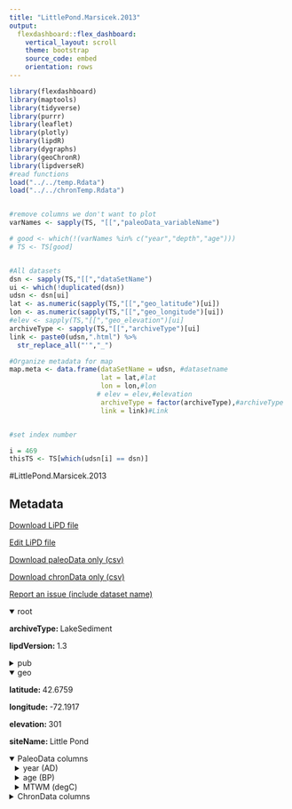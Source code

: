 ```yaml
---
title: "LittlePond.Marsicek.2013"
output: 
  flexdashboard::flex_dashboard:
    vertical_layout: scroll
    theme: bootstrap
    source_code: embed
    orientation: rows
---
```


```r
library(flexdashboard)
library(maptools)
library(tidyverse)
library(purrr)
library(leaflet)
library(plotly)
library(lipdR)
library(dygraphs)
library(geoChronR)
library(lipdverseR)
#read functions
load("../../temp.Rdata")
load("../../chronTemp.Rdata")


#remove columns we don't want to plot
varNames <- sapply(TS, "[[","paleoData_variableName")

# good <- which(!(varNames %in% c("year","depth","age")))
# TS <- TS[good]


#All datasets
dsn <- sapply(TS,"[[","dataSetName")
ui <- which(!duplicated(dsn))
udsn <- dsn[ui]
lat <- as.numeric(sapply(TS,"[[","geo_latitude")[ui])
lon <- as.numeric(sapply(TS,"[[","geo_longitude")[ui])
#elev <- sapply(TS,"[[","geo_elevation")[ui]
archiveType <- sapply(TS,"[[","archiveType")[ui]
link <- paste0(udsn,".html") %>% 
  str_replace_all("'","_")

#Organize metadata for map
map.meta <- data.frame(dataSetName = udsn, #datasetname
                       lat = lat,#lat
                       lon = lon,#lon
                      # elev = elev,#elevation
                       archiveType = factor(archiveType),#archiveType
                       link = link)#Link


#set index number

i = 469
thisTS <- TS[which(udsn[i] == dsn)]
```
#LittlePond.Marsicek.2013

Metadata {.sidebar}
-------------------------------------
[Download LiPD file](LittlePond.Marsicek.2013.lpd)
            

[Edit LiPD file](http://lipd.net/playground?source=http://lipdverse.org/globalHolocene/0_25_5/LittlePond.Marsicek.2013.lpd)
            

[Download paleoData only (csv)](LittlePond.Marsicek.2013.csv)
            

[Download chronData only (csv)](LittlePond.Marsicek.2013-chron.csv)
            

[Report an issue (include dataset name)](https://github.com/nickmckay/LiPDverse/issues)

<details open style="margin-left: 0px">
<summary>root</summary>
<p style="margin-left: 0px"><strong>archiveType: </strong>LakeSediment
<p style="margin-left: 0px"><strong>lipdVersion: </strong>1.3
</details>
<details>
<summary>pub</summary>
<details style="margin-left: 10px">
<summary>pub1</summary>
<p style="margin-left: 10px"><strong>author: </strong>list(list(name = "Marsicek, Jeremiah P."), list(name = "Shuman, Bryan"), list(name = "Brewer, Simon"), list(name = "Foster, David R."), list(name = "Oswald, W. Wyatt"))
<p style="margin-left: 10px"><strong>citeKey: </strong>marsicek2013moistureandtemperaturecha
<p style="margin-left: 10px"><strong>journal: </strong>Quaternary Science Reviews
<p style="margin-left: 10px"><strong>volume: </strong>80
<p style="margin-left: 10px"><strong>pages: </strong>-13
<p style="margin-left: 10px"><strong>title: </strong>Moisture and temperature changes associated with the mid-Holocene Tsuga decline in the northeastern United States
</details>
<details style="margin-left: 10px">
<summary>pub2</summary>
<p style="margin-left: 10px"><strong>author: </strong>list(list(name = "Oswald, W.W., Faison, E.K., Foster, D.R., Doughty, E.D., Hall, B.R., Hansen, B.C.S."))
<p style="margin-left: 10px"><strong>citeKey: </strong>oswald2007needsatitle
<p style="margin-left: 10px"><strong>title: </strong>NEEDS A TITLE!
</details>
</details>
<details open style="margin-left: 0px">
<summary>geo</summary>
<p style="margin-left: 0px"><strong>latitude: </strong>42.6759
<p style="margin-left: 0px"><strong>longitude: </strong>-72.1917
<p style="margin-left: 0px"><strong>elevation: </strong>301
<p style="margin-left: 0px"><strong>siteName: </strong>Little Pond
</details>
<details open>
<summary>PaleoData columns</summary>
<details style="margin-left: 10px">
<summary>year (AD)</summary>
<p style="margin-left: 10px"><strong>TSid: </strong>RGA9jKU1JF4
<p style="margin-left: 10px"><strong>variableName: </strong>year
<p style="margin-left: 10px"><strong>units: </strong>AD
<p style="margin-left: 10px"><strong>description: </strong>Year AD
</details>
<details style="margin-left: 10px">
<summary>age (BP)</summary>
<p style="margin-left: 10px"><strong>TSid: </strong>Rm3JcBbsUU7
<p style="margin-left: 10px"><strong>variableName: </strong>age
<p style="margin-left: 10px"><strong>units: </strong>BP
<p style="margin-left: 10px"><strong>description: </strong>Years before present (1950) BP
</details>
<details style="margin-left: 10px">
<summary>MTWM (degC)</summary>
<p style="margin-left: 10px"><strong>TSid: </strong>LPD74bc6584
<p style="margin-left: 10px"><strong>variableName: </strong>MTWM
<p style="margin-left: 10px"><strong>units: </strong>degC
<p style="margin-left: 10px"><strong>useInGlobalTemperatureAnalysis: </strong>TRUE
<details>
<summary>interpretation</summary>
<details style="margin-left: 20px">
<summary>1</summary>
<p style="margin-left: 20px"><strong>direction: </strong>positive
<p style="margin-left: 20px"><strong>interpDirection: </strong>positive
<p style="margin-left: 20px"><strong>scope: </strong>climate
<p style="margin-left: 20px"><strong>seasonality: </strong>Summer
<p style="margin-left: 20px"><strong>variable: </strong>T
<p style="margin-left: 20px"><strong>variableDetail: </strong>air@surface
</details>
</details>
</details>
<details>
<summary>ChronData columns</summary>
<details style="margin-left: 10px">
<summary>age ()</summary>
<p style="margin-left: 10px"><strong>TSid: </strong>LPDd9577733
<p style="margin-left: 10px"><strong>variableName: </strong>age
</details>
<details style="margin-left: 10px">
<summary>dummy2 ()</summary>
<p style="margin-left: 10px"><strong>TSid: </strong>LPDa040d3a4
<p style="margin-left: 10px"><strong>variableName: </strong>dummy2
</details>
<details style="margin-left: 10px">
<summary>dummy3 ()</summary>
<p style="margin-left: 10px"><strong>TSid: </strong>LPDbfd54c7e
<p style="margin-left: 10px"><strong>variableName: </strong>dummy3
</details>
<details style="margin-left: 10px">
<summary>dummy4 ()</summary>
<p style="margin-left: 10px"><strong>TSid: </strong>LPD0529e400
<p style="margin-left: 10px"><strong>variableName: </strong>dummy4
</details>
<details style="margin-left: 10px">
<summary>dummy5 ()</summary>
<p style="margin-left: 10px"><strong>TSid: </strong>LPD653a9dd8
<p style="margin-left: 10px"><strong>variableName: </strong>dummy5
</details>
<details style="margin-left: 10px">
<summary>dummy6 ()</summary>
<p style="margin-left: 10px"><strong>TSid: </strong>LPDb3e841e9
<p style="margin-left: 10px"><strong>variableName: </strong>dummy6
</details>
<details style="margin-left: 10px">
<summary>dummy7 ()</summary>
<p style="margin-left: 10px"><strong>TSid: </strong>LPDcf877fe9
<p style="margin-left: 10px"><strong>variableName: </strong>dummy7
</details>
<details style="margin-left: 10px">
<summary>dummy8 ()</summary>
<p style="margin-left: 10px"><strong>TSid: </strong>LPDb6794178
<p style="margin-left: 10px"><strong>variableName: </strong>dummy8
</details>

Row {.tabset .tabset-fade}
-----------------------------------------------------------------------

### Sitemap

```r
  map.meta.split <- split(map.meta, map.meta$archiveType)


factpal <- colorFactor("Paired",map.meta$archiveType)
buff <- 15
l <- leaflet() %>% 
  addTiles() %>% 
  fitBounds(map.meta$lon[i]-buff,map.meta$lat[i]-buff,map.meta$lon[i]+buff,map.meta$lat[i]+buff)
  

  
  
names(map.meta.split) %>%
  purrr::walk( function(df) {
    l <<- l %>%
      addMarkers(data=map.meta.split[[df]],
                 lng=~lon, lat=~lat,
                 label=~as.character(archiveType),
                 popup=~paste(str_c('Dataset: <a href="',link,'">',dataSetName,'</a>'),
                                 # str_c("Elevation: ",elev),
                                  str_c("Archive Type: ",archiveType),
                                  sep = "<br>"),
                 group = df,
                 clusterOptions = markerClusterOptions(removeOutsideVisibleBounds = F),
                 labelOptions = labelOptions(noHide = F,
                                             direction = 'auto'))
  })

l %>%
  addLayersControl(position = "bottomleft",
    overlayGroups = names(map.meta.split),
    options = layersControlOptions(collapsed = FALSE,
                                   opacity = 0.8)
  )
```

### Search the LiPDverse (Beta! doesn't work well yet)
```r
#Add google search bar
htmltools::includeHTML("../../googleSearchChunk.html")
```


Row {.tabset .tabset-fade}
-----------------------------------------------------------------------

### MTWM (degC)
```r
plotCol(thisTS,ind = 1)
```

Row {.tabset .tabset-fade}
-----------------------------------------------------------------------

### age ()
```r
plotCol(chronTS,ind = 1)
```

### dummy2 ()
```r
plotCol(chronTS,ind = 2)
```

### dummy3 ()
```r
plotCol(chronTS,ind = 3)
```

### dummy4 ()
```r
plotCol(chronTS,ind = 4)
```

### dummy5 ()
```r
plotCol(chronTS,ind = 5)
```

### dummy6 ()
```r
plotCol(chronTS,ind = 6)
```

### dummy7 ()
```r
plotCol(chronTS,ind = 7)
```

### dummy8 ()
```r
plotCol(chronTS,ind = 8)
```
